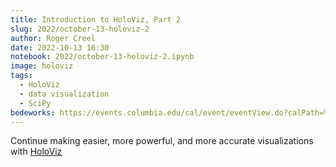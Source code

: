 ```yaml
---
title: Introduction to HoloViz, Part 2
slug: 2022/october-13-holoviz-2
author: Roger Creel
date: 2022-10-13 16:30
notebook: 2022/october-13-holoviz-2.ipynb
image: holoviz
tags: 
  - HoloViz
  - data visualization
  - SciPy
bedeworks: https://events.columbia.edu/cal/event/eventView.do?calPath=%2Fpublic%2Fcals%2FMainCal&guid=CAL-00bbdb71-833b0c7b-0183-3c99b103-00002dcbevents@columbia.edu&recurrenceId=
---
```


Continue making easier, more powerful, and more accurate visualizations with [HoloViz](https://holoviz.org/)

